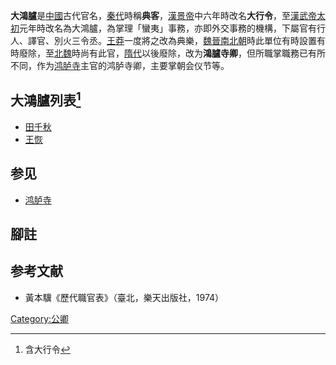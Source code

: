 '''大鴻臚'''是[[中國|中國]]古代官名，[[秦代|秦代]]時稱'''典客'''，[[漢景帝|漢景帝]]中六年時改名'''大行令'''，至[[漢武帝|漢武帝]][[太初_(漢)|太初]]元年時改名為大鴻臚，為掌理「蠻夷」事務，亦即外交事務的機構，下屬官有行人、譯官、別火三令丞。[[王莽|王莽]]一度將之改為典樂，[[魏晉南北朝|魏晉南北朝]]時此單位有時設置有時廢除，至[[北魏|北魏]]時尚有此官，[[隋代|隋代]]以後廢除，改为'''鴻臚寺卿'''，但所職掌職務已有所不同，作为[[鸿胪寺|鸿胪寺]]主官的鸿胪寺卿，主要掌朝会仪节等。

==大鴻臚列表<ref>含大行令</ref>==
*[[田千秋|田千秋]]
*[[王恢_(大行令)|王恢]]

==参见==
* [[鸿胪寺|鸿胪寺]]

== 腳註 ==
{{reflist}}

== 参考文献 ==
*黃本驥《歷代職官表》（臺北，樂天出版社，1974）

{{Government-official-hist-stub}}
[[Category:公卿|Category:公卿]]
{{九卿九寺}}